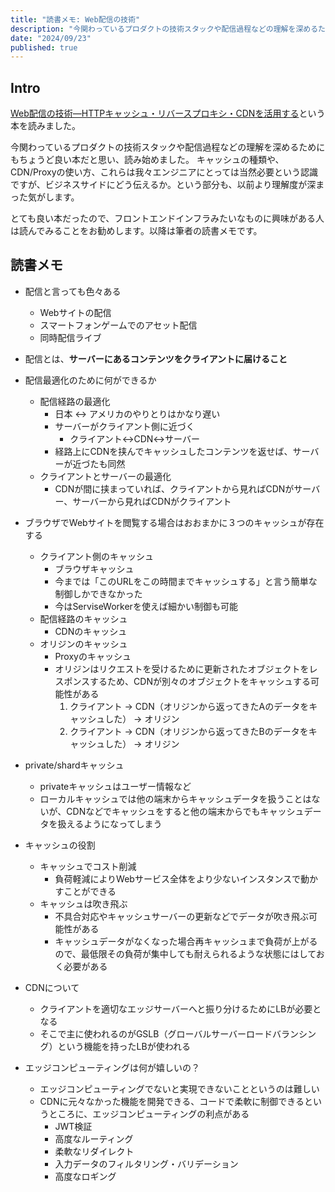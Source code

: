 ```yaml
---
title: "読書メモ: Web配信の技術"
description: "今関わっているプロダクトの技術スタックや配信過程などの理解を深めるためにもちょうど良い本だと思い、読み始めました。"
date: "2024/09/23"
published: true
---
```


## Intro

[Web配信の技術―HTTPキャッシュ・リバースプロキシ・CDNを活用する](https://www.amazon.co.jp/dp/4297119250?ref=ppx_yo2ov_dt_b_fed_asin_title)という本を読みました。

今関わっているプロダクトの技術スタックや配信過程などの理解を深めるためにもちょうど良い本だと思い、読み始めました。
キャッシュの種類や、CDN/Proxyの使い方、これらは我々エンジニアにとっては当然必要という認識ですが、ビジネスサイドにどう伝えるか。という部分も、以前より理解度が深まった気がします。

とても良い本だったので、フロントエンドインフラみたいなものに興味がある人は読んでみることをお勧めします。以降は筆者の読書メモです。


## 読書メモ

- 配信と言っても色々ある
  - Webサイトの配信
  - スマートフォンゲームでのアセット配信
  - 同時配信ライブ
- 配信とは、**サーバーにあるコンテンツをクライアントに届けること**
- 配信最適化のために何ができるか
  - 配信経路の最適化
    - 日本 ↔︎ アメリカのやりとりはかなり遅い
    - サーバーがクライアント側に近づく
      - クライアント↔︎CDN↔︎サーバー
    - 経路上にCDNを挟んでキャッシュしたコンテンツを返せば、サーバーが近づたも同然
  - クライアントとサーバーの最適化
    - CDNが間に挟まっていれば、クライアントから見ればCDNがサーバー、サーバーから見ればCDNがクライアント

- ブラウザでWebサイトを閲覧する場合はおおまかに３つのキャッシュが存在する
  - クライアント側のキャッシュ
    - ブラウザキャッシュ
    - 今までは「このURLをこの時間までキャッシュする」と言う簡単な制御しかできなかった
    - 今はServiseWorkerを使えば細かい制御も可能
  - 配信経路のキャッシュ
    - CDNのキャッシュ
  - オリジンのキャッシュ
    - Proxyのキャッシュ
    - オリジンはリクエストを受けるために更新されたオブジェクトをレスポンスするため、CDNが別々のオブジェクトをキャッシュする可能性がある
      1. クライアント → CDN（オリジンから返ってきたAのデータをキャッシュした） → オリジン
      2. クライアント → CDN（オリジンから返ってきたBのデータをキャッシュした） → オリジン
- private/shardキャッシュ
  - privateキャッシュはユーザー情報など
  - ローカルキャッシュでは他の端末からキャッシュデータを扱うことはないが、CDNなどでキャッシュをすると他の端末からでもキャッシュデータを扱えるようになってしまう
- キャッシュの役割
  - キャッシュでコスト削減
    - 負荷軽減によりWebサービス全体をより少ないインスタンスで動かすことができる
  - キャッシュは吹き飛ぶ
    - 不具合対応やキャッシュサーバーの更新などでデータが吹き飛ぶ可能性がある
    - キャッシュデータがなくなった場合再キャッシュまで負荷が上がるので、最低限その負荷が集中しても耐えられるような状態にはしておく必要がある
- CDNについて
  - クライアントを適切なエッジサーバーへと振り分けるためにLBが必要となる
  - そこで主に使われるのがGSLB（グローバルサーバーロードバランシング）という機能を持ったLBが使われる
- エッジコンピューティングは何が嬉しいの？
  - エッジコンピューティングでないと実現できないことというのは難しい
  - CDNに元々なかった機能を開発できる、コードで柔軟に制御できるというところに、エッジコンピューティングの利点がある
    - JWT検証
    - 高度なルーティング
    - 柔軟なリダイレクト
    - 入力データのフィルタリング・バリデーション
    - 高度なロギング
